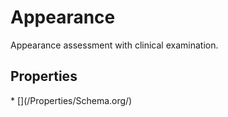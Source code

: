 # Appearance

Appearance assessment with clinical examination.

## Properties

<Grid>
* [](/Properties/Schema.org/)

</Grid>

